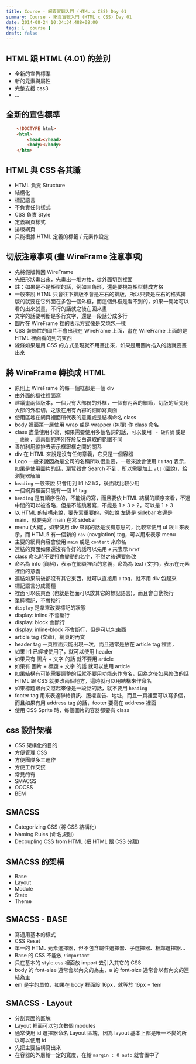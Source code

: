 ```yaml
---
title: Course - 網頁實戰入門 (HTML x CSS) Day 01
summary: Course - 網頁實戰入門 (HTML x CSS) Day 01
date: 2014-08-24 10:34:34.488+08:00
tags: [  course ]
draft: false
---
```


## HTML 跟 HTML (4.01) 的差別
 - 全新的宣告標準
 - 新的元素與屬性
 - 完整支援 css3
 - ...

## 全新的宣告標準

```html
    <!DOCTYPE html>
    <html>
        <head></head>
        <body></body>
    </htm>
```

## HTML 與 CSS 各其職
- HTML 負責 Structure
 - 結構化
 - 標記語言
 - 不負責任何樣式
- CSS 負責 Style
 - 定義網頁樣式
 - 排版網頁
 - 只能根據 HTML 定義的標籤 / 元素作設定

## 切版注意事項 (畫 WireFrame 注意事項)
 - 先將假版轉回 WireFrame
 - 先把形狀畫出來，先畫出一堆方格，從外面切到裡面
  - 註：如果是不是矩型的話，例如三角形，還是要視為矩型轉成方格
 - 一般來說 HTML 只會往下排版不會是左右的排版，所以只要是左右的格式排版的就要在它外面在多包一個外框，而這個外框是看不到的，如果一開始可以看的出來就畫，不行的話就之後在回來畫
 - 文字的話要判斷是多行文字，還是一段話分成多行
 - 圖片在 WireFrame 裡的表示方式像是叉燒包一樣
 - CSS 裝飾性的圖片不會出現在 WireFrame 上面，畫在 WireFrame 上面的是 HTML 裡面看的到的東西
 - 線條如果是用 CSS 的方式呈現就不用畫出來，如果是用圖片插入的話就要畫出來

## 將 WireFrame 轉換成 HTML
 - 原則上 WireFrame 的每一個框都是一個 div
 - 由外面的框往裡面寫
 - 建議畫兩個版本，一個只有大部份的外框，一個有內容的細節，切版的話先用大部的外框切，之後在用有內容的細節寫頁面
 - 使用區塊在網頁裡面所代表的意義或是結構命名 class
 - body 裡面第一層使用 wrap 或是 wrapper (包覆) 作 class 命名
 - class 盡量使用小寫，如果需要使用多個名詞的話，可以使用 ` - 破折號` 或是 ` _ 底線` ，這兩個的差別在於反白選取的範圍不同
 - 善加利用縮排去表示框跟框之間的關系
 - div 在 HTML 來說是沒有任何意義，它只是一個容器
 - Logo 一般來說因為是公司的名稱所以很重要，一般來說會使用 `h1` tag 表示，如果是使用圖片的話，瀏覽器會 Search 不到，所以需要加上 `alt` (圖說)，給瀏覽器解讀
 - `heading` 一般來說 只會用到 h1 h2 h3，後面就比較少用
 - 一個網頁裡面只能有一個 h1 tag
 - `heading` 是有順序性的，不能跳的寫，而且要依 HTML 結構的順序來看，不過中間的可以被省略，但是不能跳著寫，不能是 1 > 3 > 2，可以是  1 > 3
 - 以 HTML 的結構來說，要先寫重要的，例如說 左邊是 sidebar 右邊是 main，就要先寫 main 在寫 sidebar
 - menu (大綱)，如果使用 div 來寫的話是沒有意思的，比較常使用 ul 跟 li 來表示，而 HTML5 有一個新的 `nav` (navgiation) tag，可以用來表示 menu
 - 主要的網頁內容會使用 `main` 或是 `content` 來命名
 - 連結的頁面如果還沒有作好的話可以先用 `#` 來表示 `href`
 - class 命名時不要打會變動的名字，不然之後還要修改
 - 命名為 info (資料)，表示在網頁裡面的意義，命為為 text (文字)，表示在元素裡面的意義
 - 連結如果前後都沒有其它東西，就可以直接用 ` a ` tag，就不用 div 包起來
 - 標記語言分成兩種
  - 裡面可以裝東西 (也就是裡面可以放其它的標記語言)，而且會自動換行
  - 單純標記，不會換行
 - `display` 是拿來改變標記的狀態
  - display: inline 不會斷行
  - display: block 會斷行
  - display: inline-block 不會斷行，但是可以包東西
 - article tag (文章)，網頁的內文
  - header tag 一頁裡面只能出現一次，而且通常是放在 article tag 裡面，
  - 如果 h1 已經被使用了，就可以使用 header
  - 如果只有 圖片 + 文字 的話 就不要用 article
  - 如果有 圖片 + 標題 + 文字 的話 就可以使用 article
 - 如果結構有可能需要調整的話就不要用功能來作命名，因為之後如果修改的話 HTML 跟 CSS 就要改兩個地方，這時就可以用結構來作命名
 - 如果標題跟內文唸起來像是一段話的話，就不要用 `heading`
 - footer tag 用來表達聯絡資訊、版權宣告、地址，而且一頁裡面可以寫多個，而且如果有用 address tag 的話，footer 要寫在 address 裡面
 - 使用 CSS Sprite 時，每個圖片的容器都要有 class

## css 設計架構
 - CSS 架構化的目的
  - 方便管理 CSS
  - 方便團隊多工運作
  - 方便工作交接
 - 常見的有
  - SMACSS
  - OOCSS
  - BEM

## SMACSS
 - Categorizing CSS (將 CSS 結構化)
 - Naming Rules (命名規則)
 - Decoupling CSS from HTML (把 HTML 跟 CSS 分離)

## SMACSS 的架構
 - Base
 - Layout
 - Module
 - State
 - Theme

## SMACSS - BASE
 - 寫通用基本的樣式
 - CSS Reset
 - 單一的 HTML 元素選擇器，但不包含屬性選擇器、子選擇器、相鄰選擇器…
 - Base 的 CSS 不能放 `!important`
 - 只在基本的 style.css 裡面放 import 去引入其它的 CSS
 - body 的 font-size 通常會以內文的為主，a 的 font-size 通常會以有內文的連結為主
 - em 是字的單位，如果在 body 裡面設 16px，就等於 16px = 1em

## SMACSS - Layout
 - 分割頁面的區塊
 - Layout 裡面可以包含數個 modules
 - 通常使用 id 選擇器命名 Layout 區塊，因為 layout 基本上都是唯一不變的所以可以使用 id
 - 先把主要結構寫出來
 - 在容器的外層給一定的寬度，在給 `margin : 0 auto` 就會置中了
